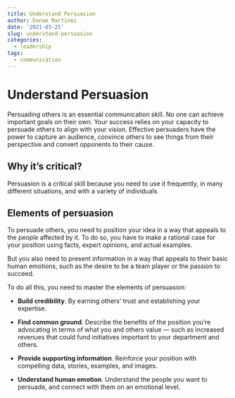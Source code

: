```yaml
---
title: Understand Persuasion
author: Danae Martinez
date: '2021-03-25'
slug: understand-persuasion
categories:
  - leadership
tags:
  - communication
---
```


# Understand Persuasion

Persuading others is an essential communication skill. No one can achieve important goals on their own. Your success relies on your capacity to persuade others to align with your vision. Effective persuaders have the power to capture an audience, convince others to see things from their perspective and convert opponents to their cause. 

## Why it’s critical?

Persuasion is a critical skill because you need to use it frequently, in many different situations, and with a variety of individuals. 

## Elements of persuasion

To persuade others, you need to position your idea in a way that appeals to the people affected by it. To do so, you have to make a rational case for your position using facts, expert opinions, and actual examples.

But you also need to present information in a way that appeals to their basic human emotions, such as the desire to be a team player or the passion to succeed.

To do all this, you need to master the elements of persuasion:

<!-- <center> -->
<!-- ![](persuation.png){width=500px} -->
<!-- ![](\persuation.png){width=500px} -->
<!-- </center> -->

- **Build credibility**. By earning others’ trust and establishing your expertise.

- **Find common ground**. Describe the benefits of the position you’re advocating in terms of what you and others value — such as increased revenues that could fund initiatives important to your department and others.

- **Provide supporting information**. Reinforce your position with compelling data, stories, examples, and images.

- **Understand human emotion**. Understand the people you want to persuade, and connect with them on an emotional level.


